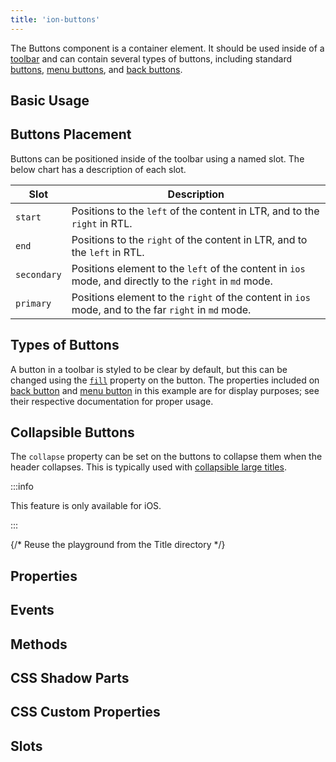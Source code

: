```yaml
---
title: 'ion-buttons'
---
```



<head>
  <title>ion-buttons: Toolbar Element with Named Slots for Buttons</title>
  <meta
    name="description"
    content="The Buttons component is a container element. Buttons placed in a toolbar should be inside the ion-buttons element and can be positioned using named slots."
  />
</head>


<EncapsulationPill type="scoped" />

The Buttons component is a container element. It should be used inside of a [toolbar](./toolbar) and can contain several types of buttons, including standard [buttons](./button), [menu buttons](./menu-button), and [back buttons](./back-button).

## Basic Usage


<Basic />

## Buttons Placement

Buttons can be positioned inside of the toolbar using a named slot. The below chart has a description of each slot.

| Slot        | Description                                                                                             |
| ----------- | ------------------------------------------------------------------------------------------------------- |
| `start`     | Positions to the `left` of the content in LTR, and to the `right` in RTL.                               |
| `end`       | Positions to the `right` of the content in LTR, and to the `left` in RTL.                               |
| `secondary` | Positions element to the `left` of the content in `ios` mode, and directly to the `right` in `md` mode. |
| `primary`   | Positions element to the `right` of the content in `ios` mode, and to the far `right` in `md` mode.     |


<Placement />

## Types of Buttons

A button in a toolbar is styled to be clear by default, but this can be changed using the [`fill`](./button#fill) property on the button. The properties included on [back button](./back-button) and [menu button](./menu-button) in this example are for display purposes; see their respective documentation for proper usage.


<Types />

## Collapsible Buttons

The `collapse` property can be set on the buttons to collapse them when the header collapses. This is typically used with [collapsible large titles](./title#collapsible-large-titles).

:::info

This feature is only available for iOS.

:::

{/* Reuse the playground from the Title directory */}


<CollapsibleLargeTitleButtons />

## Properties

<Props />

## Events

<Events />

## Methods

<Methods />

## CSS Shadow Parts

<Parts />

## CSS Custom Properties

<CustomProps />

## Slots

<Slots />
